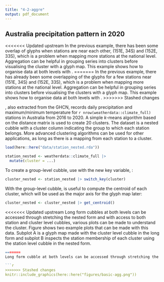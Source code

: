 ```yaml
---
title: "4-2-aggre"
output: pdf_document
---
```


## Australia precipitation pattern in 2020

<<<<<<< Updated upstream
In the previous example, there has been some overlap of glyphs when stations are near each other, (151E, 34S) and (152E, 33S), which is a problem when mapping more stations at the national level. Aggregation can be helpful in grouping series into clusters before visualising the cluster with a glyph map. This example shows how to organise data at both levels with \code{switch_key()}. 
=======
In the previous example, there has already been some overlapping of the glyphs for a few stations near (151E, 34S) and (152E, 33S), which is a problem when mapping more stations at the national level. Aggregation can be helpful in grouping series into clusters before visualising the clusters with a glyph map. This example shows how to organise data at both levels with \code{switch_key()}.
>>>>>>> Stashed changes

\code{weatherdata::climate_full}, also extracted from the GHCN, records daily precipitation and maximum/minimum temperature for `r nrow(weatherdata::climate_full)` stations in Australia from 2016 to 2020. A simple $k$-means algorithm based on the distance matrix is used to create 20 clusters. The dataset \code{station_nested} is a nested cubble with a cluster column indicating the group to which each station belongs. More advanced clustering algorithms can be used for other applications, as long as there is a mapping from each station to a cluster.

```r
load(here::here("data/station_nested.rda"))
```

```r
station_nested <- weatherdata::climate_full |>
  mutate(cluster = ...)
```

To create a group-level cubble, use \code{switch_key()} with the new key variable, \code{cluster}:

```r
cluster_nested <- station_nested |> switch_key(cluster)
```

With the group-level cubble, \code{get_centroid()} is useful to compute the centroid of each cluster, which will be used as the major axis for the glyph map later:

```r
cluster_nested <- cluster_nested |> get_centroid()
```

<<<<<<< Updated upstream
Long form cubbles at both levels can be accessed through stretching the nested form and with access to both station and cluster level cubbles, various plots can be made to understand the cluster. Figure \ref{fig:basic-agg} shows two example plots that can be made with this data. Subplot A is a glyph map made with the cluster level cubble in the long form and subplot B inspects the station membership of each cluster using the station level cubble in the nested form. 

```r
=======
Long form cubble at both levels can be accessed through stretching the nested form and with access to both station and cluster-level cubbles, various plots can be made to understand the cluster. Figure \ref{fig:basic-agg} shows two example plots that can be made with this data. Subplot A is a glyph map made with the cluster level cubble in the long form and subplot B inspects the station membership of each cluster using the station level cubble in the nested form.

```r
>>>>>>> Stashed changes
knitr::include_graphics(here::here("figures/basic-agg.png"))
```
